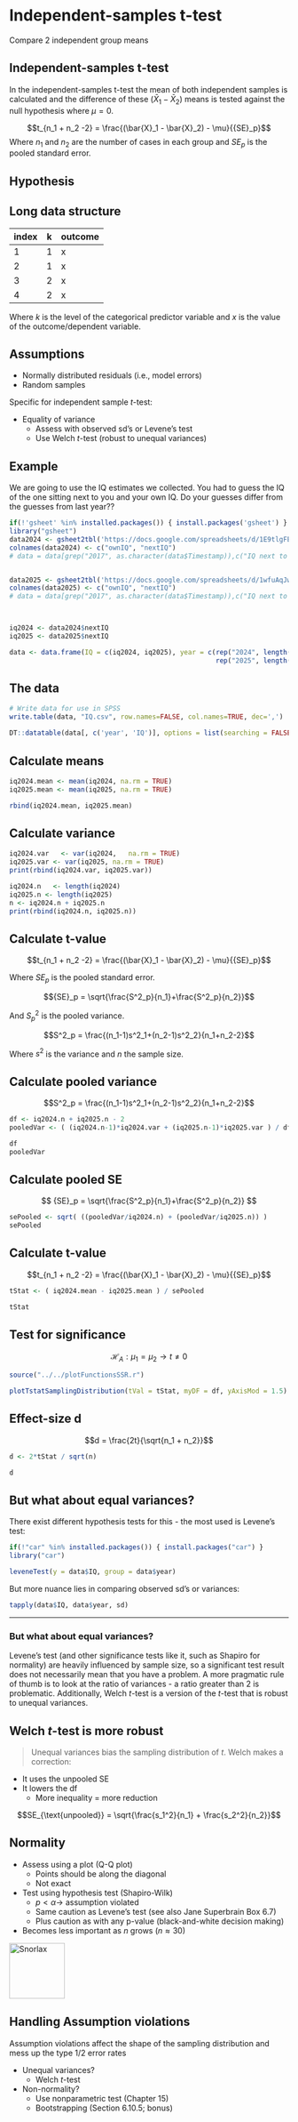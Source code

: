 # Independent-samples t-test

Compare 2 independent group means

## Independent-samples t-test

In the independent-samples t-test the mean of both independent samples is calculated and the difference of these $(\bar{X}_1 - \bar{X}_2)$ means is tested against the null hypothesis where $\mu = 0$.

$$t_{n_1 + n_2 -2} = \frac{(\bar{X}_1 - \bar{X}_2) - \mu}{{SE}_p}$$
Where $n_1$ and $n_2$ are the number of cases in each group and $SE_p$ is the pooled standard error.

## Hypothesis

\begin{aligned}
H_0 &: t = 0 = \mu_t \\
H_A &: t \neq 0 \\
H_A &: t > 0 \\
H_A &: t < 0 \\
\end{aligned}

## Long data structure

index | k | outcome
------|----|--
1     | 1 | x
2     | 1 | x
3     | 2 | x
4     | 2 | x

Where $k$ is the level of the categorical predictor variable and $x$ is the value of the outcome/dependent variable.

## Assumptions

* Normally distributed residuals (i.e., model errors)
* Random samples

Specific for independent sample $t$-test:

* Equality of variance
    * Assess with observed sd's or Levene's test
    * Use Welch $t$-test (robust to unequal variances)

## Example

We are going to use the IQ estimates we collected. You had to guess the IQ of the one sitting next to you and your own IQ. Do your guesses differ from the guesses from last year??

```r
if(!'gsheet' %in% installed.packages()) { install.packages('gsheet') }
library("gsheet")
data2024 <- gsheet2tbl('https://docs.google.com/spreadsheets/d/1E9tlgFEv8OAyPBe_y2lwn2eUI1JmCg05Wk_wONAK1UM/edit?usp=sharing')[, -1]
colnames(data2024) <- c("ownIQ", "nextIQ")
# data = data[grep("2017", as.character(data$Timestamp)),c("IQ next to you", "Own IQ")]


data2025 <- gsheet2tbl('https://docs.google.com/spreadsheets/d/1wfuAqJwIx3p-ZXPBi3oyQWwJi4kM1XFUL1ilVRaRpVQ/edit?usp=sharing')[, -1]
colnames(data2025) <- c("ownIQ", "nextIQ")
# data = data[grep("2017", as.character(data$Timestamp)),c("IQ next to you", "Own IQ")]



iq2024 <- data2024$nextIQ
iq2025 <- data2025$nextIQ

data <- data.frame(IQ = c(iq2024, iq2025), year = c(rep("2024", length(iq2024)), 
                                                    rep("2025", length(iq2025))))
```


## The data

```r
# Write data for use in SPSS
write.table(data, "IQ.csv", row.names=FALSE, col.names=TRUE, dec=',')

DT::datatable(data[, c('year', 'IQ')], options = list(searching = FALSE, scrollY = 415, paging = F, info = F))
```

## Calculate means {.subsection}

```r
iq2024.mean <- mean(iq2024, na.rm = TRUE)
iq2025.mean <- mean(iq2025, na.rm = TRUE)

rbind(iq2024.mean, iq2025.mean)
```

## Calculate variance {.smaller .subsection}

```r
iq2024.var   <- var(iq2024,   na.rm = TRUE)
iq2025.var <- var(iq2025, na.rm = TRUE)
print(rbind(iq2024.var, iq2025.var))

iq2024.n   <- length(iq2024)
iq2025.n <- length(iq2025)
n <- iq2024.n + iq2025.n
print(rbind(iq2024.n, iq2025.n))
```


## Calculate t-value {.smaller}

$$t_{n_1 + n_2 -2} = \frac{(\bar{X}_1 - \bar{X}_2) - \mu}{{SE}_p}$$

Where ${SE}_p$ is the pooled standard error.

$${SE}_p = \sqrt{\frac{S^2_p}{n_1}+\frac{S^2_p}{n_2}}$$

And $S^2_p$ is the pooled variance.

$$S^2_p = \frac{(n_1-1)s^2_1+(n_2-1)s^2_2}{n_1+n_2-2}$$

Where $s^2$ is the variance and $n$ the sample size.

## Calculate pooled variance {.subsection}

$$S^2_p = \frac{(n_1-1)s^2_1+(n_2-1)s^2_2}{n_1+n_2-2}$$

```r
df <- iq2024.n + iq2025.n - 2
pooledVar <- ( (iq2024.n-1)*iq2024.var + (iq2025.n-1)*iq2025.var ) / df

df
pooledVar
```

## Calculate pooled SE {.subsection}

$$ {SE}_p = \sqrt{\frac{S^2_p}{n_1}+\frac{S^2_p}{n_2}} $$

```r
sePooled <- sqrt( ((pooledVar/iq2024.n) + (pooledVar/iq2025.n)) )
sePooled
```

## Calculate t-value {.subsection}

$$t_{n_1 + n_2 -2} = \frac{(\bar{X}_1 - \bar{X}_2) - \mu}{{SE}_p}$$

```r
tStat <- ( iq2024.mean - iq2025.mean ) / sePooled

tStat
```

## Test for significance

$$ \mathcal{H}_A: \mu_1 = \mu_2 \rightarrow t \neq 0 $$ 


```r
source("../../plotFunctionsSSR.r")

plotTstatSamplingDistribution(tVal = tStat, myDF = df, yAxisMod = 1.5)

```


## Effect-size d

$$d = \frac{2t}{\sqrt{n_1 + n_2}}$$

```r
d <- 2*tStat / sqrt(n)

d
```

## But what about equal variances?

There exist different hypothesis tests for this - the most used is Levene's test:

```r

if(!"car" %in% installed.packages()) { install.packages("car") }
library("car")

leveneTest(y = data$IQ, group = data$year)
```

But more nuance lies in comparing observed sd's or variances:
```r
tapply(data$IQ, data$year, sd)
```

---

### But what about equal variances?

::: {.callout-warning}
Levene's test (and other significance tests like it, such as Shapiro for normality) are heavily influenced by sample size, so a significant test result does not necessarily mean that you have a problem. A more pragmatic rule of thumb is to look at the ratio of variances - a ratio greater than 2 is problematic. Additionally, Welch $t$-test is a version of the $t$-test that is robust to unequal variances. 
:::

## Welch $t$-test is more robust

> Unequal variances bias the sampling distribution of $t$. Welch makes a correction:

- It uses the unpooled SE
- It lowers the df 
  - More inequality = more reduction
  
$$SE_{\text{unpooled}} = \sqrt{\frac{s_1^2}{n_1} + \frac{s_2^2}{n_2}}$$

## Normality

- Assess using a plot (Q-Q plot)
    - Points should be along the diagonal
    - Not exact 
- Test using hypothesis test (Shapiro-Wilk)
    - $p < \alpha \rightarrow$ assumption violated 
    - Same caution as Levene's test (see also Jane Superbrain Box 6.7)
    - Plus caution as with any p-value (black-and-white decision making)
- Becomes less important as $n$ grows ($n \approx 30$)

    
<img src="https://upload.wikimedia.org/wikipedia/en/3/3f/Pok%C3%A9mon_Snorlax_art.png" alt="Snorlax" width="100"/>

## Handling Assumption violations
::: {.callout-warning}
Assumption violations affect the shape of the sampling distribution and mess up the type 1/2 error rates
:::

- Unequal variances?
    - Welch $t$-test
- Non-normality?
    - Use nonparametric test (Chapter 15)
    - Bootstrapping (Section 6.10.5; bonus)

